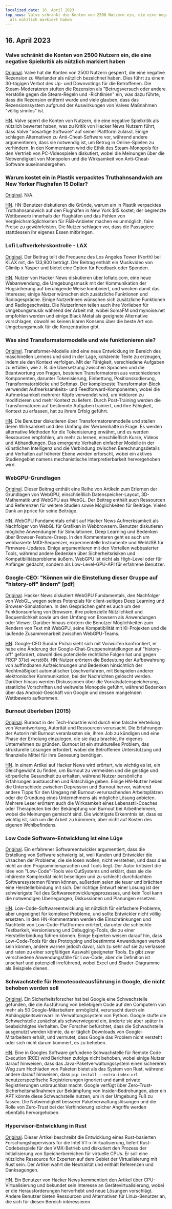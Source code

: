```yaml
---
localized_date: 16. April 2023
top_news: Valve schränkt die Konten von 2500 Nutzern ein, die eine negative Spielkritik
  als nützlich markiert haben
---
```




<CallToAction />

<Steps>

## 16. April 2023

### Valve schränkt die Konten von 2500 Nutzern ein, die eine negative Spielkritik als nützlich markiert haben

[Original](https://tech.slashdot.org/story/23/04/14/175246/valve-restricts-accounts-of-2500-users-who-marked-a-negative-game-review-useful).
Valve hat die Konten von 2500 Nutzern gesperrt, die eine negative Rezension zu Warlander als nützlich bezeichnet haben. Dies führt zu einem 30-tägigen Verbot des Up- und Downvotings für die Betroffenen. Die Steam-Moderatoren stuften die Rezension als "Betrugsversuch oder andere Verstöße gegen die Steam-Regeln und -Richtlinien" ein, was dazu führte, dass die Rezension entfernt wurde und viele glauben, dass das Rezensionssystem aufgrund der Auswirkungen von Valves Maßnahmen "völlig sinnlos" ist.

[HN](http://news.ycombinator.com/item?id=35577895).
Valve sperrt die Konten von Nutzern, die eine negative Spielkritik als nützlich bewertet haben, was zu Kritik von Hacker News Nutzern führt, dass Valve "bösartige Software" auf seiner Plattform zulässt. Einige schlagen Alternativen zu Anti-Cheat-Software vor, während andere argumentieren, dass sie notwendig ist, um Betrug in Online-Spielen zu verhindern. In den Kommentaren wird die Ethik des Steam-Monopols für den Vertrieb von PC-Videospielen diskutiert, wobei die Meinungen über die Notwendigkeit von Monopolen und die Wirksamkeit von Anti-Cheat-Software auseinandergehen.

### Warum kostet ein in Plastik verpacktes Truthahnsandwich am New Yorker Flughafen 15 Dollar?

[Original](https://hellgatenyc.com/why-is-airport-turkey-sandwich-expensive).
N/A.

[HN](http://news.ycombinator.com/item?id=35580847).
HN-Benutzer diskutieren die Gründe, warum ein in Plastik verpacktes Truthahnsandwich auf den Flughäfen in New York $15 kostet; der begrenzte Wettbewerb innerhalb der Flughäfen und das Fehlen von Vergleichsmöglichkeiten für F&B-Anbieter machen es unmöglich, faire Preise zu gewährleisten. Die Nutzer schlagen vor, dass die Passagiere stattdessen ihr eigenes Essen mitbringen.

### Lofi Luftverkehrskontrolle - LAX

[Original](https://www.lofiatc.com/?icao=KLAX).
Der Beitrag teilt die Frequenz des Los Angeles Tower (North) bei KLAX mit, die 133,900 beträgt. Der Beitrag enthält ein Musikvideo von Glimlip x Yasper und bietet eine Option für Feedback oder Spenden.

[HN](http://news.ycombinator.com/item?id=35583228).
Nutzer von Hacker News diskutieren über lofiatc.com, eine neue Webanwendung, die Umgebungsmusik mit der Kommunikation der Flugsicherung auf beruhigende Weise kombiniert, und wecken damit das Interesse; einige Nutzer wünschen sich zusätzliche Funktionen und Radiogespräche. Einige NutzerInnen wünschen sich zusätzliche Funktionen und Radiogeschwätz. Die NutzerInnen teilen auch ihre Vorlieben für Umgebungsmusik während der Arbeit mit, wobei SomaFM und mynoise.net empfohlen werden und einige Black Metal als geeignete Alternative vorschlagen, obwohl es keinen klaren Konsens über die beste Art von Umgebungsmusik für die Konzentration gibt.

### Was sind Transformatormodelle und wie funktionieren sie?

[Original](https://txt.cohere.ai/what-are-transformer-models/).
Transformer-Modelle sind eine neue Entwicklung im Bereich des maschinellen Lernens und sind in der Lage, kohärente Texte zu erzeugen, indem sie den Kontext verfolgen. Mit der Fähigkeit, verschiedene Aufgaben zu erfüllen, wie z. B. die Übersetzung zwischen Sprachen und die Beantwortung von Fragen, bestehen Transformatoren aus verschiedenen Komponenten, darunter Tokenisierung, Einbettung, Positionskodierung, Transformatorblöcke und Softmax. Der komplexeste Transformator-Block verwendet Aufmerksamkeits- und Feedforward-Komponenten, wobei die Aufmerksamkeit mehrerer Köpfe verwendet wird, um Vektoren zu modifizieren und mehr Kontext zu liefern. Durch Post-Training werden die Transformatoren auf bestimmte Aufgaben trainiert, und ihre Fähigkeit, Kontext zu erfassen, hat zu ihrem Erfolg geführt.

[HN](http://news.ycombinator.com/item?id=35576918).
Die Benutzer diskutieren über Transformatorenmodelle und stellen deren Wirksamkeit und den Umfang der Werbeinhalte in Frage. Es werden alternative Methoden für die Tokenisierung erwähnt, und es werden Ressourcen empfohlen, um mehr zu lernen, einschließlich Kurse, Videos und Abhandlungen. Das emergente Verhalten einfacher Modelle in der künstlichen Intelligenz und die Verbindung zwischen Berechnungsdetails und Verhalten auf höherer Ebene werden erforscht, wobei ein aktives Studiengebiet namens mechanistische Interpretierbarkeit hervorgehoben wird.

### WebGPU-Grundlagen

[Original](https://webgpufundamentals.org/).
Dieser Beitrag enthält eine Reihe von Artikeln zum Erlernen der Grundlagen von WebGPU, einschließlich Datenspeicher-Layout, 3D-Mathematik und WebGPU aus WebGL. Der Beitrag enthält auch Ressourcen und Referenzen für weitere Studien sowie Möglichkeiten für Beiträge. Vielen Dank an jrprice für seine Beiträge.

[HN](http://news.ycombinator.com/item?id=35579334).
WebGPU Fundamentals erhält auf Hacker News Aufmerksamkeit als Nachfolger von WebGL für Grafiken in Webbrowsern. Benutzer diskutieren mögliche Anwendungen für Simulationen, Deep Learning und Bedenken über Browser-Feature-Creep. In den Kommentaren geht es auch um webbasierte MIDI-Sequenzer, experimentelle Instrumente und WebUSB für Firmware-Updates. Einige argumentieren mit den Vorteilen webbasierter Tools, während andere Bedenken über Sicherheitsrisiken und Kompatibilitätsprobleme äußern. WebGPU ist nicht als High-Level oder für Anfänger gedacht, sondern als Low-Level-GPU-API für erfahrene Benutzer.

### Google-CEO: "Können wir die Einstellung dieser Gruppe auf "history-off" ändern" [pdf]

[Original](https://ia601707.us.archive.org/28/items/gov.uscourts.cand.364454/gov.uscourts.cand.364454.385.0.pdf).
Hacker News diskutiert WebGPU Fundamentals, den Nachfolger von WebGL, wegen seines Potenzials für client-seitiges Deep Learning und Browser-Simulationen. In den Gesprächen geht es auch um den Funktionsumfang von Browsern, ihre potenzielle Nützlichkeit und Bequemlichkeit sowie um den Umfang von Browsern als Anwendungen oder Viewer. Darüber hinaus erörtern die Benutzer Möglichkeiten zum Rendern von Text mit WebGPU, seine Kompatibilität mit KI-Projekten und die laufende Zusammenarbeit zwischen WebGPU-Teams.

[HN](http://news.ycombinator.com/item?id=35585174).
Google-CEO Sundar Pichai sieht sich mit Vorwürfen konfrontiert, er habe eine Änderung der Google-Chat-Gruppeneinstellungen auf "history-off" gefordert, obwohl dies potenzielle rechtliche Folgen hat und gegen FRCP 37(e) verstößt. HN-Nutzer erörtern die Bedeutung der Aufbewahrung von auffindbaren Aufzeichnungen und Bedenken hinsichtlich der Rechtmäßigkeit automatischer Löschverfahren, mit Beispielen anderer elektronischer Kommunikation, bei der Nachrichten gelöscht werden. Darüber hinaus werden Diskussionen über die Vorratsdatenspeicherung, staatliche Vorschriften und weltweite Monopole geführt, während Bedenken über das Android-Geschäft von Google und dessen mangelnden Wettbewerb aufkommen.

### Burnout überleben (2015)

[Original](https://lifeofaudrey.com/essays/surviving_burnout.html).
Burnout in der Tech-Industrie wird durch eine falsche Verteilung von Verantwortung, Autorität und Ressourcen verursacht. Die Erfahrungen der Autorin mit Burnout veranlassten sie, ihren Job zu kündigen und eine Phase der Erholung einzulegen, die sie dazu brachte, ihr eigenes Unternehmen zu gründen. Burnout ist ein strukturelles Problem, das strukturelle Lösungen erfordert, wobei die Betroffenen Unterstützung und finanzielle Mittel für ihre Genesung benötigen.

[HN](http://news.ycombinator.com/item?id=35577285).
In einem Artikel auf Hacker News wird erörtert, wie wichtig es ist, ein Gleichgewicht zu finden, um Burnout zu vermeiden und die geistige und körperliche Gesundheit zu erhalten, während Nutzer persönliche Erfahrungen austauschen und Ratschläge geben. Einige HN-Nutzer heben die Unterschiede zwischen Depression und Burnout hervor, während andere Tipps für den Umgang mit Burnout-verursachenden Arbeitsplätzen oder die Gründung eines Unternehmens als mögliche Lösung anbieten. Mehrere Leser erörtern auch die Wirksamkeit eines Lebensstil-Coaches oder Therapeuten bei der Bekämpfung von Burnout bei Arbeitnehmern, wobei die Meinungen gemischt sind. Die wichtigste Erkenntnis ist, dass es wichtig ist, sich um die Arbeit zu kümmern, aber nicht auf Kosten des eigenen Wohlbefindens.

### Low Code Software-Entwicklung ist eine Lüge

[Original](https://jaylittle.com/post/view/2023/4/low-code-software-development-is-a-lie).
Ein erfahrener Softwareentwickler argumentiert, dass die Erstellung von Software schwierig ist, weil Kunden und Entwickler die Ursachen der Probleme, die sie lösen wollen, nicht verstehen, und dass dies nicht an den Programmiersprachen und Tools liegt. Der Autor kritisiert die Idee von "Low-Code"-Tools wie OutSystems und erklärt, dass sie die inhärente Komplexität nicht beseitigen und zu schlecht durchdachten Softwaresystemen führen können, außerdem seien sie teuer und brächten eine Herstellerbindung mit sich. Der richtige Entwurf einer Lösung ist der schwierigste Teil des Softwareentwicklungsprozesses, und kein Tool kann die notwendigen Überlegungen, Diskussionen und Planungen ersetzen.

[HN](http://news.ycombinator.com/item?id=35578240).
Low-Code-Softwareentwicklung ist nützlich für einfachere Probleme, aber ungeeignet für komplexe Probleme, und sollte Entwickler nicht völlig ersetzen. In den HN-Kommentaren werden die Einschränkungen und Nachteile von Low-Code-Plattformen erörtert, darunter die schlechte Testbarkeit, Versionierung und Debugging-Tools, die zu einer Herstellerbindung führen können. Einige Experten weisen darauf hin, dass Low-Code-Tools für das Prototyping und bestimmte Anwendungen wertvoll sein können, andere warnen jedoch davor, sich zu sehr auf sie zu verlassen und raten zu einer sorgfältigen Auswahl geeigneter Tools. Es gibt zwar verschiedene Anwendungsfälle für Low-Code, aber die Definition ist unscharf und potenziell irreführend, wobei Excel und Shader-Diagramme als Beispiele dienen.

### Schwachstelle für Remotecodeausführung in Google, die nicht behoben werden soll

[Original](https://giraffesecurity.dev/posts/google-remote-code-execution/).
Ein Sicherheitsforscher hat bei Google eine Schwachstelle gefunden, die die Ausführung von beliebigem Code auf den Computern von mehr als 50 Google-Mitarbeitern ermöglicht, verursacht durch ein Abhängigkeitswirrwarr im Verwaltungssystem von Python. Google stufte die Schwachstelle zunächst als schwerwiegend ein, änderte sie aber später in beabsichtigtes Verhalten. Der Forscher befürchtet, dass die Schwachstelle ausgenutzt werden könnte, da er täglich Downloads von Google-Mitarbeitern erhält, und vermutet, dass Google das Problem nicht versteht oder sich nicht darum kümmert, es zu beheben.

[HN](http://news.ycombinator.com/item?id=35581532).
Eine in Googles Software gefundene Schwachstelle für Remote Code Execution (RCE) wird Berichten zufolge nicht behoben, wobei einige Nutzer darauf hinweisen, dass das Java-Paketverwaltungssystem einen sichereren Weg zum Hochladen von Paketen bietet als das System von Rust, während andere darauf hinweisen, dass `pip install --extra-index-url` benutzerspezifische Registrierungen ignoriert und damit private Registrierungen unbrauchbar macht. Google verfügt über Zero-Trust-Sicherheitsmaßnahmen zur Bekämpfung von Insider-Bedrohungen, aber ein APT könnte diese Schwachstelle nutzen, um in der Umgebung Fuß zu fassen. Die Notwendigkeit besserer Paketverwaltungslösungen und die Rolle von Zero-Trust bei der Verhinderung solcher Angriffe werden ebenfalls hervorgehoben.

### Hypervisor-Entwicklung in Rust

[Original](https://memn0ps.github.io/hypervisor-development-in-rust-part-1/).
Dieser Artikel beschreibt die Entwicklung eines Rust-basierten Forschungshypervisors für die Intel VT-x-Virtualisierung, liefert Rust-Codebeispiele für den VMX-Betrieb und diskutiert den Prozess der Initialisierung von Speicherbereichen für virtuelle CPUs. Er soll eine nützliche Ressource für Experten auf dem Gebiet der Virtualisierung mit Rust sein. Der Artikel wahrt die Neutralität und enthält Referenzen und Danksagungen.

[HN](http://news.ycombinator.com/item?id=35579876).
Ein Benutzer von Hacker News kommentiert den Artikel über CPU-Virtualisierung und bekundet sein Interesse an Gerätevirtualisierung, wobei er die Herausforderungen hervorhebt und neue Lösungen vorschlägt. Andere Benutzer bieten Ressourcen und Alternativen für Linux-Benutzer an, die sich für diesen Bereich interessieren.

</Steps>
